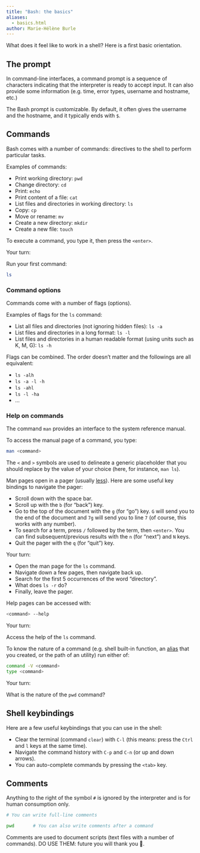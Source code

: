 ```yaml
---
title: "Bash: the basics"
aliases:
  - basics.html
author: Marie-Hélène Burle
---
```


:::{.def}

What does it feel like to work in a shell? Here is a first basic orientation.

:::

## The prompt

In command-line interfaces, a command prompt is a sequence of characters indicating that the interpreter is ready to accept input. It can also provide some information (e.g. time, error types, username and hostname, etc.)

The Bash prompt is customizable. By default, it often gives the username and the hostname, and it typically ends with `$`.

## Commands

Bash comes with a number of commands: directives to the shell to perform particular tasks.

:::{.example}

Examples of commands:

:::

- Print working directory: `pwd`
- Change directory: `cd`
- Print: `echo`
- Print content of a file: `cat`
- List files and directories in working directory: `ls`
- Copy: `cp`
- Move or rename: `mv`
- Create a new directory: `mkdir`
- Create a new file: `touch`

To execute a command, you type it, then press the `<enter>`.

:::{.exo}

:::{.yourturn}

Your turn:

:::

Run your first command:

```.bash
ls
```

:::

### Command options

Commands come with a number of flags (options).

:::{.example}

Examples of flags for the `ls` command:

:::

- List all files and directories (not ignoring hidden files): `ls -a`
- List files and directories in a long format: `ls -l`
- List files and directories in a human readable format (using units such as K, M, G): `ls -h`

Flags can be combined. The order doesn't matter and the followings are all equivalent:

- `ls -alh`
- `ls -a -l -h`
- `ls -ahl`
- `ls -l -ha`
- ...

### Help on commands

The command `man` provides an interface to the system reference manual.

To access the manual page of a command, you type:

```.bash
man <command>
```

:::{.note}

The `<` and `>` symbols are used to delineate a generic placeholder that you should replace by the value of your choice (here, for instance, `man ls`).

:::

:::{.info}

Man pages open in a pager (usually [less](https://en.wikipedia.org/wiki/Less_(Unix))). Here are some useful key bindings to navigate the pager:

- Scroll down with the space bar.
- Scroll up with the `b` (for "back") key.
- Go to the top of the document with the `g` (for "go") key. `G` will send you to the end of the document and `7g` will send you to line `7` (of course, this works with any number).
- To search for a term, press `/` followed by the term, then `<enter>`. You can find subsequent/previous results with the `n` (for "next") and `N` keys.
- Quit the pager with the `q` (for "quit") key.

:::

:::{.exo}

:::{.yourturn}

Your turn:

:::

- Open the man page for the `ls` command.
- Navigate down a few pages, then navigate back up.
- Search for the first 5 occurrences of the word "directory".
- What does `ls -r` do?
- Finally, leave the pager.

:::

Help pages can be accessed with:

```.bash
<command> --help
```

:::{.exo}

:::{.yourturn}

Your turn:

:::

Access the help of the `ls` command.

:::

To know the nature of a command (e.g. shell built-in function, an [alias](intro_aliases.qmd) that you created, or the path of an utility) run either of:

```.bash
command -V <command>
type <command>
```

:::{.exo}

:::{.yourturn}

Your turn:

:::

What is the nature of the `pwd` command?

:::

## Shell keybindings

Here are a few useful keybindings that you can use in the shell:

- Clear the terminal (command `clear`) with `C-l` (this means: press the `Ctrl` and `l` keys at the same time).
- Navigate the command history with `C-p` and `C-n` (or up and down arrows).
- You can auto-complete commands by pressing the `<tab>` key.

## Comments

Anything to the right of the symbol `#` is ignored by the interpreter and is for human consumption only.

```.bash
# You can write full-line comments

pwd		  # You can also write comments after a command
```

Comments are used to document scripts (text files with a number of commands). DO USE THEM: future you will thank you 🙂.
